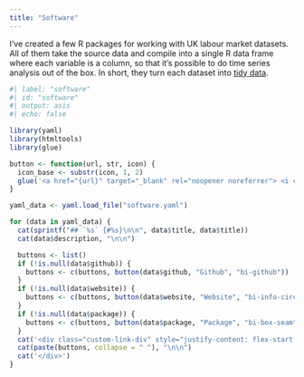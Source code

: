```yaml
---
title: "Software"
---
```


I've created a few R packages for working with UK labour market datasets. All of them take the source data and compile into a single R data frame where each variable is a column, so that it's possible to do time series analysis out of the box. In short, they turn each dataset into [tidy data](https://vita.had.co.nz/papers/tidy-data.pdf).

```r
#| label: "software"
#| id: "software"
#| output: asis
#| echo: false

library(yaml)
library(htmltools)
library(glue)

button <- function(url, str, icon) {
  icon_base <- substr(icon, 1, 2)
  glue('<a href="{url}" target="_blank" rel="noopener noreferrer"> <i class="{icon_base} {icon}" aria-label="{str}"> </i> {str} </a>')
}

yaml_data <- yaml.load_file("software.yaml")

for (data in yaml_data) {
  cat(sprintf("## `%s` {#%s}\n\n", data$title, data$title))
  cat(data$description, "\n\n")

  buttons <- list()
  if (!is.null(data$github)) {
    buttons <- c(buttons, button(data$github, "Github", "bi-github"))
  }
  if (!is.null(data$website)) {
    buttons <- c(buttons, button(data$website, "Website", "bi-info-circle"))
  }
  if (!is.null(data$package)) {
    buttons <- c(buttons, button(data$package, "Package", "bi-box-seam"))
  }
  cat('<div class="custom-link-div" style="justify-content: flex-start;">')
  cat(paste(buttons, collapse = " "), "\n\n")
  cat('</div>')
}
```

